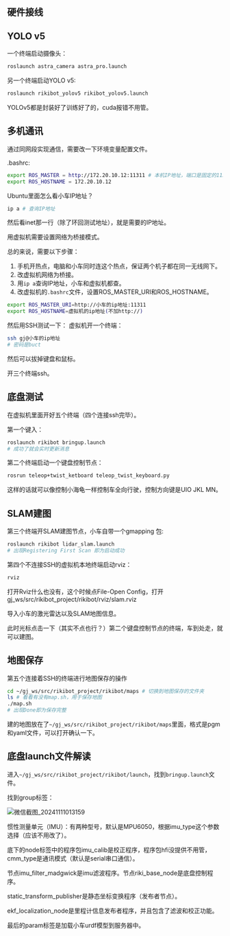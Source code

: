 
<WordCount>

## 硬件接线

## YOLO v5

一个终端启动摄像头：
```bash
roslaunch astra_camera astra_pro.launch
```
另一个终端启动YOLO v5:
```bash
roslaunch rikibot_yolov5 rikibot_yolov5.launch
```
YOLOv5都是封装好了训练好了的，cuda报错不用管。

## 多机通讯

通过同网段实现通信，需要改一下环境变量配置文件。

.bashrc:
```bash
export ROS_MASTER = http://172.20.10.12:11311 # 本机IP地址，端口是固定的11311，具体根据网络ip改
export ROS_HOSTNAME = 172.20.10.12 
``` 

Ubuntu里面怎么看小车IP地址？
```bash
ip a # 查询IP地址
```
然后看inet那一行（除了环回测试地址），就是需要的IP地址。

用虚拟机需要设置网络为桥接模式。

总的来说，需要以下步骤：

1. 手机开热点，电脑和小车同时连这个热点，保证两个机子都在同一无线网下。
2. 改虚拟机网络为桥接。
3. 用``ip a``查询IP地址，小车和虚拟机都查。
4. 改虚拟机的``.bashrc``文件，设置ROS_MASTER_URI和ROS_HOSTNAME。
```bash
export ROS_MASTER_URI=http://小车的ip地址:11311
export ROS_HOSTNAME=虚拟机的ip地址(不加http://)
```
然后用SSH测试一下：
虚拟机开一个终端：
```bash
ssh gj@小车的ip地址
# 密码是buct
```
然后可以拔掉键盘和鼠标。

开三个终端ssh。

## 底盘测试

在虚拟机里面开好五个终端（四个连接ssh完毕）。

第一个键入：
```bash
roslaunch rikibot bringup.launch
# 成功了就会实时更新消息
```
第二个终端启动一个键盘控制节点：
```bash
rosrun teleop+twist_ketboard teleop_twist_keyboard.py
```
这样的话就可以像控制小海龟一样控制车全向行驶，控制方向键是UIO JKL MN。

## SLAM建图

第三个终端开SLAM建图节点，小车自带一个gmapping 包:
 ```bash
roslaunch rikibot lidar_slam.launch
# 出现Registering First Scan 即为启动成功
```

第四个不连接SSH的虚拟机本地终端启动rviz：
```bash
rviz
```
打开Rviz什么也没有，这个时候点File-Open Config，打开gj_ws/src/rikibot_project/rikibot/rviz/slam.rviz

导入小车的激光雷达以及SLAM地图信息。

此时光标点击一下（其实不点也行？）第二个键盘控制节点的终端，车到处走，就可以建图。

## 地图保存

第五个连接着SSH的终端进行地图保存的操作
```bash
cd ~/gj_ws/src/rikibot_project/rikibot/maps # 切换到地图保存的文件夹
ls # 看看有没有map.sh，用于保存地图
./map.sh
# 出现Done即为保存完整
```

建的地图放在了``~/gj_ws/src/rikibot_project/rikibot/maps``里面，格式是pgm和yaml文件，可以打开确认一下。

## 底盘launch文件解读

进入``~/gj_ws/src/rikibot_project/rikibot/launch``，找到``bringup.launch``文件。

找到group标签：

![微信截图_20241111013159](https://github.com/user-attachments/assets/bb58faab-8068-4d12-a9dd-7ad695b59fb9)

惯性测量单元（IMU）：有两种型号，默认是MPU6050，根据imu_type这个参数选择（应该不用改了）。

底下的node标签中的程序包imu_calib是校正程序，程序包hfi没提供不用管，cmm_type是通讯模式（默认是serial串口通信）。

节点imu_filter_madgwick是imu滤波程序。节点riki_base_node是底盘控制程序。

static_transform_publisher是静态坐标变换程序（发布者节点）。

ekf_localization_node是里程计信息发布者程序，并且包含了滤波和校正功能。

最后的param标签是加载小车urdf模型到服务器中。

</WordCount>